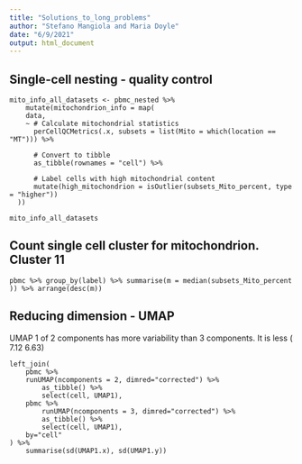 ```yaml
---
title: "Solutions_to_long_problems"
author: "Stefano Mangiola and Maria Doyle"
date: "6/9/2021"
output: html_document
---
```


## Single-cell nesting - quality control

```
mito_info_all_datasets <- pbmc_nested %>%
    mutate(mitochondrion_info = map(
    data,
    ~ # Calculate mitochondrial statistics
      perCellQCMetrics(.x, subsets = list(Mito = which(location == "MT"))) %>%

      # Convert to tibble
      as_tibble(rownames = "cell") %>%

      # Label cells with high mitochondrial content
      mutate(high_mitochondrion = isOutlier(subsets_Mito_percent, type = "higher"))
  ))

mito_info_all_datasets
```

## Count single cell cluster for mitochondrion. Cluster 11

```
pbmc %>% group_by(label) %>% summarise(m = median(subsets_Mito_percent )) %>% arrange(desc(m)) 
```

## Reducing dimension - UMAP

UMAP 1 of 2 components has more variability than 3 components. It is less (   7.12          6.63)

```
left_join(
    pbmc %>%
    runUMAP(ncomponents = 2, dimred="corrected") %>% 
        as_tibble() %>% 
        select(cell, UMAP1),
    pbmc %>%
        runUMAP(ncomponents = 3, dimred="corrected") %>% 
        as_tibble() %>% 
        select(cell, UMAP1),
    by="cell"
) %>%
    summarise(sd(UMAP1.x), sd(UMAP1.y))
```

